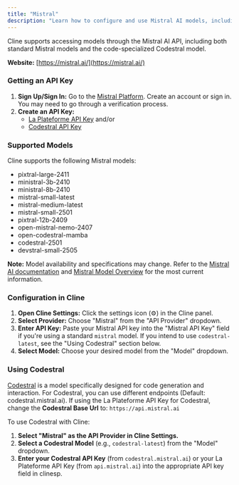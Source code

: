 ```yaml
---
title: "Mistral"
description: "Learn how to configure and use Mistral AI models, including Codestral, with clinesp. Covers API key setup and model selection."
---
```


Cline supports accessing models through the Mistral AI API, including both standard Mistral models and the code-specialized Codestral model.

**Website:** [https://mistral.ai/](https://mistral.ai/)

### Getting an API Key

1.  **Sign Up/Sign In:** Go to the [Mistral Platform](https://console.mistral.ai/). Create an account or sign in. You may need to go through a verification process.
2.  **Create an API Key:**
    -   [La Plateforme API Key](https://console.mistral.ai/api-keys/) and/or
    -   [Codestral API Key](https://console.mistral.ai/codestral)

### Supported Models

Cline supports the following Mistral models:

-   pixtral-large-2411
-   ministral-3b-2410
-   ministral-8b-2410
-   mistral-small-latest
-   mistral-medium-latest
-   mistral-small-2501
-   pixtral-12b-2409
-   open-mistral-nemo-2407
-   open-codestral-mamba
-   codestral-2501
-   devstral-small-2505

**Note:** Model availability and specifications may change.
Refer to the [Mistral AI documentation](https://docs.mistral.ai/api/) and [Mistral Model Overview](https://docs.mistral.ai/getting-started/models/models_overview/) for the most current information.

### Configuration in Cline

1.  **Open Cline Settings:** Click the settings icon (⚙️) in the Cline panel.
2.  **Select Provider:** Choose "Mistral" from the "API Provider" dropdown.
3.  **Enter API Key:** Paste your Mistral API key into the "Mistral API Key" field if you're using a standard `mistral` model. If you intend to use `codestral-latest`, see the "Using Codestral" section below.
4.  **Select Model:** Choose your desired model from the "Model" dropdown.

### Using Codestral

[Codestral](https://docs.mistral.ai/capabilities/code_generation/) is a model specifically designed for code generation and interaction.
For Codestral, you can use different endpoints (Default: codestral.mistral.ai).
If using the La Plateforme API Key for Codestral, change the **Codestral Base Url** to: `https://api.mistral.ai`

To use Codestral with Cline:

1.  **Select "Mistral" as the API Provider in Cline Settings.**
2.  **Select a Codestral Model** (e.g., `codestral-latest`) from the "Model" dropdown.
3.  **Enter your Codestral API Key** (from `codestral.mistral.ai`) or your La Plateforme API Key (from `api.mistral.ai`) into the appropriate API key field in clinesp.
